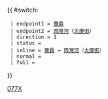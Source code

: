 {{ #switch: {{{format|}}}
  | endpoint1 = [[華貴邨巴士總站|華貴]]
  | endpoint2 = [[西灣河]]（[[太康街]]）
  | direction = 1
  | status = {{HK Bus Status|M}}
  | inline = [[華貴邨巴士總站|華貴]] → [[西灣河]]（[[太康街]]）
  | normal =
  | full =
}}<noinclude>[[Category:城巴路線模板|077X]]</noinclude>